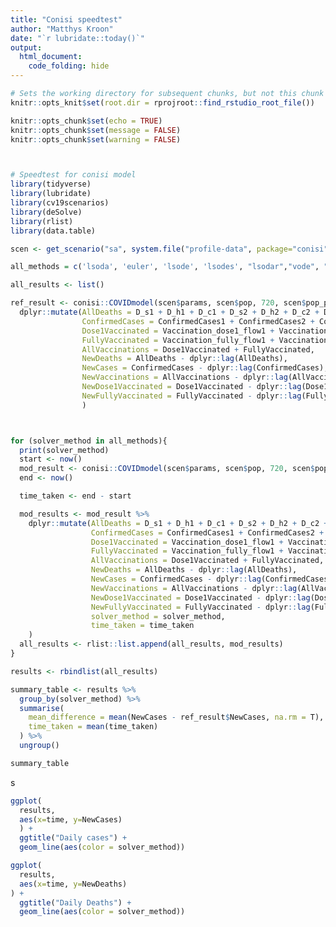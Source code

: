 ```yaml
---
title: "Conisi speedtest"
author: "Matthys Kroon"
date: "`r lubridate::today()`"
output: 
  html_document:
    code_folding: hide
---
```


```r
# Sets the working directory for subsequent chunks, but not this chunk
knitr::opts_knit$set(root.dir = rprojroot::find_rstudio_root_file())

knitr::opts_chunk$set(echo = TRUE)
knitr::opts_chunk$set(message = FALSE)
knitr::opts_chunk$set(warning = FALSE)



# Speedtest for conisi model
library(tidyverse)
library(lubridate)
library(cv19scenarios)
library(deSolve)
library(rlist)
library(data.table)
```

```r
scen <- get_scenario("sa", system.file("profile-data", package="conisi"))

all_methods = c('lsoda', 'euler', 'lsode', 'lsodes', "lsodar","vode", "rk4", "ode23", "ode45", "bdf_d", "adams")

all_results <- list()

ref_result <- conisi::COVIDmodel(scen$params, scen$pop, 720, scen$pop_prop, scen$contact_matrix, solver_method = "lsoda") %>%
  dplyr::mutate(AllDeaths = D_s1 + D_h1 + D_c1 + D_s2 + D_h2 + D_c2 + D_s3 + D_h3 + D_c3,
                ConfirmedCases = ConfirmedCases1 + ConfirmedCases2 + ConfirmedCases3,
                Dose1Vaccinated = Vaccination_dose1_flow1 + Vaccination_dose1_flow2 + Vaccination_dose1_flow3,
                FullyVaccinated = Vaccination_fully_flow1 + Vaccination_fully_flow2 + Vaccination_fully_flow3,
                AllVaccinations = Dose1Vaccinated + FullyVaccinated,
                NewDeaths = AllDeaths - dplyr::lag(AllDeaths),
                NewCases = ConfirmedCases - dplyr::lag(ConfirmedCases),
                NewVaccinations = AllVaccinations - dplyr::lag(AllVaccinations),
                NewDose1Vaccinated = Dose1Vaccinated - dplyr::lag(Dose1Vaccinated),
                NewFullyVaccinated = FullyVaccinated - dplyr::lag(FullyVaccinated)
                )



for (solver_method in all_methods){
  print(solver_method)
  start <- now()
  mod_result <- conisi::COVIDmodel(scen$params, scen$pop, 720, scen$pop_prop, scen$contact_matrix, solver_method = solver_method)
  end <- now()

  time_taken <- end - start

  mod_results <- mod_result %>%
    dplyr::mutate(AllDeaths = D_s1 + D_h1 + D_c1 + D_s2 + D_h2 + D_c2 + D_s3 + D_h3 + D_c3,
                  ConfirmedCases = ConfirmedCases1 + ConfirmedCases2 + ConfirmedCases3,
                  Dose1Vaccinated = Vaccination_dose1_flow1 + Vaccination_dose1_flow2 + Vaccination_dose1_flow3,
                  FullyVaccinated = Vaccination_fully_flow1 + Vaccination_fully_flow2 + Vaccination_fully_flow3,
                  AllVaccinations = Dose1Vaccinated + FullyVaccinated,
                  NewDeaths = AllDeaths - dplyr::lag(AllDeaths),
                  NewCases = ConfirmedCases - dplyr::lag(ConfirmedCases),
                  NewVaccinations = AllVaccinations - dplyr::lag(AllVaccinations),
                  NewDose1Vaccinated = Dose1Vaccinated - dplyr::lag(Dose1Vaccinated),
                  NewFullyVaccinated = FullyVaccinated - dplyr::lag(FullyVaccinated),
                  solver_method = solver_method,
                  time_taken = time_taken
    )
  all_results <- rlist::list.append(all_results, mod_results)
}

results <- rbindlist(all_results)
```

```r
summary_table <- results %>%
  group_by(solver_method) %>%
  summarise(
    mean_difference = mean(NewCases - ref_result$NewCases, na.rm = T),
    time_taken = mean(time_taken)
  ) %>%
  ungroup()

summary_table
```
s
```r
ggplot(
  results,
  aes(x=time, y=NewCases)
  ) +
  ggtitle("Daily cases") +
  geom_line(aes(color = solver_method))

```

```r
ggplot(
  results,
  aes(x=time, y=NewDeaths)
) +
  ggtitle("Daily Deaths") +
  geom_line(aes(color = solver_method))

```
